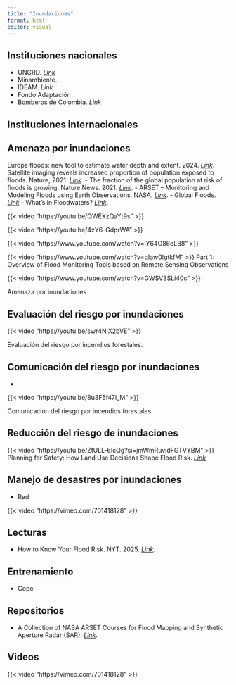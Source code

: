 ```yaml
---
title: "Inundaciones"
format: html
editor: visual
---
```


## Instituciones nacionales

-   UNGRD. [*Link*](https://portal.gestiondelriesgo.gov.co/)
-   Minambiente.
-   IDEAM. *Link*
-   Fondo Adaptación
-   Bomberos de Colombia. *Link*

## Instituciones internacionales

## Amenaza por inundaciones

Europe floods: new tool to estimate water depth and extent. 2024. [*Link*](https://joint-research-centre.ec.europa.eu/jrc-news-and-updates/europe-floods-new-tool-estimate-water-depth-and-extent-2024-09-20_en).\
Satellite imaging reveals increased proportion of population exposed to floods. Nature, 2021. [*Link*](https://www.nature.com/articles/s41586-021-03695-w). - The fraction of the global population at risk of floods is growing. Nature News. 2021. [*Link*](https://www.nature.com/articles/d41586-021-01974-0). - ARSET – Monitoring and Modeling Floods using Earth Observations. NASA. [*Link*](https://appliedsciences.nasa.gov/join-mission/training/english/arset-monitoring-and-modeling-floods-using-earth-observations). - Global Floods. [*Link*](https://www.globalfloods.eu/) - What’s in Floodwaters? [*Link*](https://www.scientificamerican.com/article/whats-in-floodwaters/?utm_source=twitter&utm_medium=social&utm_campaign=socialflow).

::: {layout-ncol="2"}
{{< video "https://youtu.be/QWEXzQaYt9s" >}}

{{< video "https://youtu.be/4zY6-GdprWA" >}}

{{< video "https://www.youtube.com/watch?v=iY64O86eLB8" >}}

{{< video "https://www.youtube.com/watch?v=qIaw0IgtkfM" >}} Part 1: Overview of Flood Monitoring Tools based on Remote Sensing Observations

{{< video "https://www.youtube.com/watch?v=GWSV3SLi40c" >}}

Amenaza por inundaciones
:::

## Evaluación del riesgo por inundaciones

::: {layout-ncol="2"}
{{< video "https://youtu.be/swr4NlX2bVE" >}}

Evaluación del riesgo por incendios forestales.
:::

## Comunicación del riesgo por inundaciones

-   

::: {layout-ncol="2"}
{{< video "https://youtu.be/8u3F5f47i_M" >}}

Comunicación del riesgo por incendios forestales.
:::

## Reducción del riesgo de inundaciones

{{< video "https://youtu.be/ZtULL-6IcQg?si=jmWmRuvidFGTVYBM" >}} Planning for Safety: How Land Use Decisions Shape Flood Risk. [*Link*](https://www.aaas.org/events/planning-safety-how-land-use-decisions-shape-flood-risk)

## Manejo de desastres por inundaciones

-   Red

::: {layout-ncol="2"}
{{< video "https://vimeo.com/701418128" >}}
:::

## Lecturas

-   How to Know Your Flood Risk. NYT. 2025. [*Link*](https://www.nytimes.com/2025/07/15/climate/how-to-know-your-flood-risk.html).

## **Entrenamiento**

-   Cope

## Repositorios

-   A Collection of NASA ARSET Courses for Flood Mapping and Synthetic Aperture Radar (SAR). [*Link*](https://github.com/mebauer/floodmapping-sar).

## Videos

::: {layout-ncol="2"}
{{< video "https://vimeo.com/701418128" >}}
:::